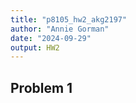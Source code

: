 ```yaml
---
title: "p8105_hw2_akg2197"
author: "Annie Gorman"
date: "2024-09-29"
output: HW2
---
```

## Problem 1
